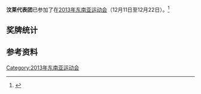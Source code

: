 {{expand|time=2014-12-28T09:43:58+00:00}}
{{Infobox Country Southeast Asian Games
|NOC=BRU
|games=2013年
|competitors=
|sports=
|officials=
|flagbearer=
|gold=1
|silver=1
|bronze=6
|total=8
|rank=11
}}
'''汶莱代表团'''已参加了在[[2013年东南亚运动会|2013年东南亚运动会]]（12月11日至12月22日）。<ref>{{cite web|url=http://www.bt.com.bn/sports-national/2012/07/18/sea-games-brunei-host-2019-games|title=SEA GAMES 'Brunei to host 2019 Games'|author=Jason Thomas|date=18 July 2012|work=|publisher=Brunei Times|accessdate=14 August 2013|deadurl=yes|archiveurl=https://web.archive.org/web/20150713012157/http://www.bt.com.bn/sports-national/2012/07/18/sea-games-brunei-host-2019-games|archivedate=2015年7月13日}}</ref>

== 奖牌统计 ==

==参考资料==
{{reflist}}
{{2013年东南亚运动会国家代表团}}
[[Category:2013年东南亚运动会|Category:2013年东南亚运动会]]
